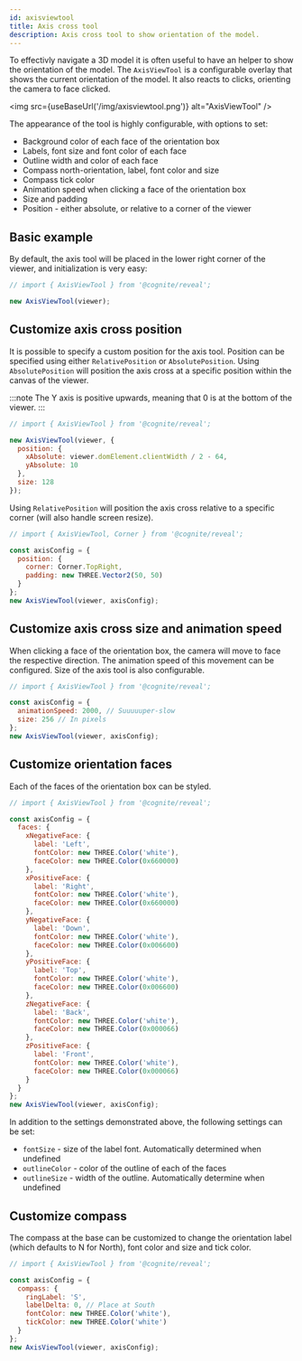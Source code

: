 ```yaml
---
id: axisviewtool
title: Axis cross tool
description: Axis cross tool to show orientation of the model.
---
```



To effectivly navigate a 3D model it is often useful to have an helper to show the orientation of the model. The `AxisViewTool` is
a configurable overlay that shows the current orientation of the model. It also reacts to clicks, orienting the camera to face
clicked.

<img src={useBaseUrl('/img/axisviewtool.png')} alt="AxisViewTool" />

The appearance of the tool is highly configurable, with options to set:
- Background color of each face of the orientation box
- Labels, font size and font color of each face
- Outline width and color of each face
- Compass north-orientation, label, font color and size
- Compass tick color
- Animation speed when clicking a face of the orientation box
- Size and padding
- Position - either absolute, or relative to a corner of the viewer

<DemoWrapper />

## Basic example

By default, the axis tool will be placed in the lower right corner
of the viewer, and initialization is very easy:

```jsx runnable
// import { AxisViewTool } from '@cognite/reveal';

new AxisViewTool(viewer);
```

## Customize axis cross position

It is possible to specify a custom position for the axis tool.
Position can be specified using either `RelativePosition` or `AbsolutePosition`.
Using `AbsolutePosition` will position the axis cross at a specific position within the canvas of the viewer.

:::note
The Y axis is positive upwards, meaning that 0 is at the bottom of the viewer.
:::

```jsx runnable
// import { AxisViewTool } from '@cognite/reveal';

new AxisViewTool(viewer, {
  position: {
    xAbsolute: viewer.domElement.clientWidth / 2 - 64,
    yAbsolute: 10
  },
  size: 128
});
```



Using `RelativePosition` will position the axis cross relative to a specific corner (will also handle screen resize).

```jsx runnable
// import { AxisViewTool, Corner } from '@cognite/reveal';

const axisConfig = {
  position: {
    corner: Corner.TopRight,
    padding: new THREE.Vector2(50, 50)
  }
};
new AxisViewTool(viewer, axisConfig);
```

## Customize axis cross size and animation speed

When clicking a face of the orientation box, the camera will move to face the respective direction.
The animation speed of this movement can be configured. Size of the axis tool is also configurable.


```jsx runnable
// import { AxisViewTool } from '@cognite/reveal';

const axisConfig = {
  animationSpeed: 2000, // Suuuuuper-slow
  size: 256 // In pixels
};
new AxisViewTool(viewer, axisConfig);
```


## Customize orientation faces

Each of the faces of the orientation box can be styled.

```jsx runnable
// import { AxisViewTool } from '@cognite/reveal';

const axisConfig = {
  faces: {
    xNegativeFace: {
      label: 'Left',
      fontColor: new THREE.Color('white'),
      faceColor: new THREE.Color(0x660000)
    },
    xPositiveFace: {
      label: 'Right',
      fontColor: new THREE.Color('white'),
      faceColor: new THREE.Color(0x660000)
    },
    yNegativeFace: {
      label: 'Down',
      fontColor: new THREE.Color('white'),
      faceColor: new THREE.Color(0x006600)
    },
    yPositiveFace: {
      label: 'Top',
      fontColor: new THREE.Color('white'),
      faceColor: new THREE.Color(0x006600)
    },
    zNegativeFace: {
      label: 'Back',
      fontColor: new THREE.Color('white'),
      faceColor: new THREE.Color(0x000066)
    },
    zPositiveFace: {
      label: 'Front',
      fontColor: new THREE.Color('white'),
      faceColor: new THREE.Color(0x000066)
    }
  }
};
new AxisViewTool(viewer, axisConfig);
```

In addition to the settings demonstrated above, the following settings can be set:
- `fontSize` - size of the label font. Automatically determined when undefined
- `outlineColor` - color of the outline of each of the faces
- `outlineSize` - width of the outline. Automatically determine when undefined

## Customize compass

The compass at the base can be customized to change the orientation label (which
defaults to N for North), font color and size and tick color.


```jsx runnable
// import { AxisViewTool } from '@cognite/reveal';

const axisConfig = {
  compass: {
    ringLabel: 'S',
    labelDelta: 0, // Place at South
    fontColor: new THREE.Color('white'),
    tickColor: new THREE.Color('white')
  }
};
new AxisViewTool(viewer, axisConfig);
```

